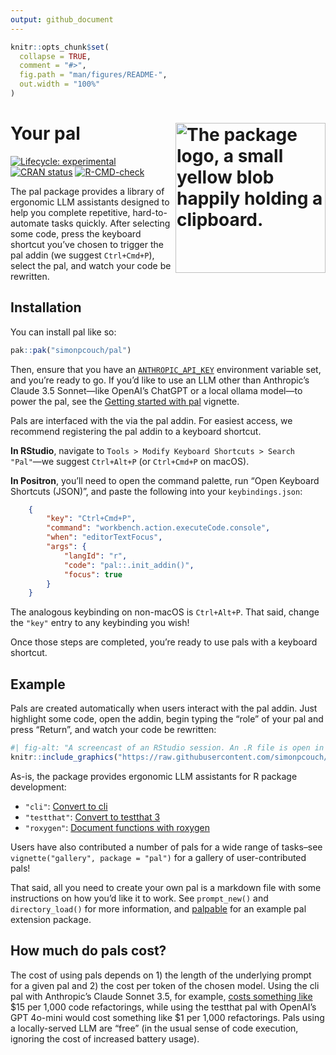 ```yaml
---
output: github_document
---
```


<!-- README.md is generated from README.Rmd. Please edit that file -->

```r
knitr::opts_chunk$set(
  collapse = TRUE,
  comment = "#>",
  fig.path = "man/figures/README-",
  out.width = "100%"
)
```

# Your pal <img src="man/figures/logo.png" align="right" height="240" alt="The package logo, a small yellow blob happily holding a clipboard." />

<!-- badges: start -->
[![Lifecycle: experimental](https://img.shields.io/badge/lifecycle-experimental-orange.svg)](https://lifecycle.r-lib.org/articles/stages.html#experimental)
[![CRAN status](https://www.r-pkg.org/badges/version/pal)](https://CRAN.R-project.org/package=pal)
[![R-CMD-check](https://github.com/simonpcouch/pal/actions/workflows/R-CMD-check.yaml/badge.svg)](https://github.com/simonpcouch/pal/actions/workflows/R-CMD-check.yaml)
<!-- badges: end -->

The pal package provides a library of ergonomic LLM assistants designed to help you complete repetitive, hard-to-automate tasks quickly. After selecting some code, press the keyboard shortcut you've chosen to trigger the pal addin (we suggest `Ctrl+Cmd+P`), select the pal, and watch your code be rewritten.

## Installation

You can install pal like so:

``` r
pak::pak("simonpcouch/pal")
```

Then, ensure that you have an [`ANTHROPIC_API_KEY`](https://console.anthropic.com/) environment variable set, and you're ready to go. If you'd like to use an LLM other than Anthropic's Claude 3.5 Sonnet—like OpenAI's ChatGPT or a local ollama model—to power the pal, see the [Getting started with pal](https://simonpcouch.github.io/pal/articles/pal.html) vignette.

Pals are interfaced with the via the pal addin. For easiest access, we recommend registering the pal addin to a keyboard shortcut.

**In RStudio**, navigate to `Tools > Modify Keyboard Shortcuts > Search "Pal"`—we suggest `Ctrl+Alt+P` (or `Ctrl+Cmd+P` on macOS).

**In Positron**, you'll need to open the command palette, run "Open Keyboard Shortcuts (JSON)", and paste the following into your `keybindings.json`:

```json
    {
        "key": "Ctrl+Cmd+P",
        "command": "workbench.action.executeCode.console",
        "when": "editorTextFocus",
        "args": {
            "langId": "r",
            "code": "pal::.init_addin()",
            "focus": true
        }
    }
```

The analogous keybinding on non-macOS is `Ctrl+Alt+P`. That said, change the `"key"` entry to any keybinding you wish!

Once those steps are completed, you're ready to use pals with a keyboard shortcut.

## Example

Pals are created automatically when users interact with the pal addin. Just highlight some code, open the addin, begin typing the "role" of your pal and press "Return", and watch your code be rewritten:

```r
#| fig-alt: "A screencast of an RStudio session. An .R file is open in the editor with a function definition. The user selects various subsets of the function and, after selecting from a dropdown menu, the pal assistant converts erroring code and drafts function documentation."
knitr::include_graphics("https://raw.githubusercontent.com/simonpcouch/pal/refs/heads/main/inst/figs/addin.gif")
```

As-is, the package provides ergonomic LLM assistants for R package development:

* `"cli"`: [Convert to cli](https://simonpcouch.github.io/pal/reference/pal_cli.html)
* `"testthat"`: [Convert to testthat 3](https://simonpcouch.github.io/pal/reference/pal_testthat.html)
* `"roxygen"`: [Document functions with roxygen](https://simonpcouch.github.io/pal/reference/pal_roxygen.html)

Users have also contributed a number of pals for a wide range of tasks--see `vignette("gallery", package = "pal")` for a gallery of user-contributed pals!

That said, all you need to create your own pal is a markdown file with some instructions on how you'd like it to work. See `prompt_new()` and `directory_load()` for more information, and [palpable](https://github.com/simonpcouch/palpable) for an example pal extension package.

## How much do pals cost?

The cost of using pals depends on 1) the length of the underlying prompt for a given pal and 2) the cost per token of the chosen model. Using the cli pal with Anthropic's Claude Sonnet 3.5, for example, [costs something like](https://simonpcouch.github.io/pal/reference/pal_cli.html#cost) \$15 per 1,000 code refactorings, while using the testthat pal with OpenAI's GPT 4o-mini would cost something like \$1 per 1,000 refactorings. Pals using a locally-served LLM are "free" (in the usual sense of code execution, ignoring the cost of increased battery usage).
